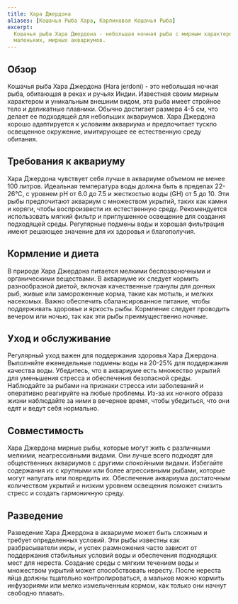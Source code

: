 ```yaml
---
title: Хара Джердона
aliases: [Кошачья Рыба Хара, Карликовая Кошачья Рыба]
excerpt:
  Кошачья рыба Хара Джердона - небольшая ночная рыба с мирным характером и характерным внешним видом. Идеальна для
  маленьких, мирных аквариумов.
---
```


## Обзор

Кошачья рыба Хара Джердона (Hara jerdoni) - это небольшая ночная рыба, обитающая в реках и ручьях Индии. Известная своим
мирным характером и уникальным внешним видом, эта рыба имеет стройное тело и деликатные плавники. Обычно достигает
размера 4-5 см, что делает ее подходящей для небольших аквариумов. Хара Джердона хорошо адаптируется к условиям
аквариума и предпочитает тускло освещенное окружение, имитирующее ее естественную среду обитания.

## Требования к аквариуму

Хара Джердона чувствует себя лучше в аквариуме объемом не менее 100 литров. Идеальная температура воды должна быть в
пределах 22-26°C, с уровнем pH от 6.0 до 7.5 и жесткостью воды (GH) от 5 до 10. Эти рыбы предпочитают аквариум с
множеством укрытий, таких как камни и коряги, чтобы воспроизвести их естественную среду. Рекомендуется использовать
мягкий фильтр и приглушенное освещение для создания подходящей среды. Регулярные подмены воды и хорошая фильтрация имеют
решающее значение для их здоровья и благополучия.

## Кормление и диета

В природе Хара Джердона питается мелкими беспозвоночными и органическими веществами. В аквариуме их следует кормить
разнообразной диетой, включая качественные гранулы для донных рыб, живые или замороженные корма, такие как мотыль, и
мелких насекомых. Важно обеспечить сбалансированное питание, чтобы поддерживать здоровье и яркость рыбы. Кормление
следует проводить вечером или ночью, так как эти рыбы преимущественно ночные.

## Уход и обслуживание

Регулярный уход важен для поддержания здоровья Хара Джердона. Выполняйте еженедельные подмены воды на 20-25% для
поддержания качества воды. Убедитесь, что в аквариуме есть множество укрытий для уменьшения стресса и обеспечения
безопасной среды. Наблюдайте за рыбами на признаки стресса или заболеваний и оперативно реагируйте на любые проблемы.
Из-за их ночного образа жизни наблюдайте за ними в вечернее время, чтобы убедиться, что они едят и ведут себя нормально.

## Совместимость

Хара Джердона мирные рыбы, которые могут жить с различными мелкими, неагрессивными видами. Они лучше всего подходят для
общественных аквариумов с другими спокойными видами. Избегайте содержания их с крупными или более агрессивными рыбами,
которые могут напугать или повредить их. Обеспечение аквариума достаточным количеством укрытий и низким уровнем
освещения поможет снизить стресс и создать гармоничную среду.

## Разведение

Разведение Хара Джердона в аквариуме может быть сложным и требует определенных условий. Эти рыбы известны как
разбрасыватели икры, и успех размножения часто зависит от поддержания стабильных условий воды и обеспечения подходящих
мест для нереста. Создание среды с мягким течением воды и множеством укрытий может способствовать нересту. После нереста
яйца должны тщательно контролироваться, а мальков можно кормить инфузориями или мелко измельченным кормом, как только
они начнут свободно плавать.

